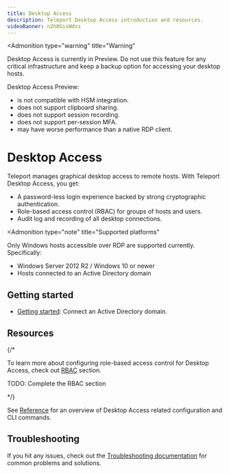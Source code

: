 ```yaml
---
title: Desktop Access
description: Teleport Desktop Access introduction and resources.
videoBanner: n2h0GisWdss
---
```


<Admonition
  type="warning"
  title="Warning"
>
  Desktop Access is currently in Preview. Do not use this feature for any critical
  infrastructure and keep a backup option for accessing your desktop hosts.

  Desktop Access Preview:

  - is not compatible with HSM integration.
  - does not support clipboard sharing.
  - does not support session recording.
  - does not support per-session MFA.
  - may have worse performance than a native RDP client.
</Admonition>

# Desktop Access

Teleport manages graphical desktop access to remote hosts. With Teleport
Desktop Access, you get:

- A password-less login experience backed by strong cryptographic
  authentication.
- Role-based access control (RBAC) for groups of hosts and users.
- Audit log and recording of all desktop connections.

<Admonition
  type="note"
  title="Supported platforms"
>
  Only Windows hosts accessible over RDP are supported currently. Specifically:

  - Windows Server 2012 R2 / Windows 10 or newer
  - Hosts connected to an Active Directory domain
</Admonition>

## Getting started

- [Getting started](./getting-started.mdx): Connect an Active Directory domain.

## Resources

{/*

To learn more about configuring role-based access control for Desktop Access,
check out [RBAC](./rbac.mdx) section.

TODO: Complete the RBAC section

*/}

See [Reference](./reference.mdx) for an overview of
Desktop Access related configuration and CLI commands.

## Troubleshooting

If you hit any issues, check out the [Troubleshooting documentation](./troubleshooting.mdx)
for common problems and solutions.
